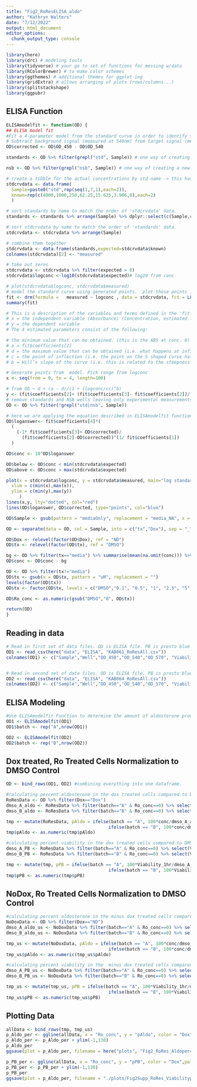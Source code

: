 ```yaml
---
title: "Fig2_RoResELISA_aldo"
author: "Kathryn Walters"
date: "7/12/2022"
output: html_document
editor_options: 
  chunk_output_type: console
---
```




```r
library(here)
library(drc) # modeling tools
library(tidyverse) # your go to set of functions for messing w/data
library(RColorBrewer) # to make color schemes
library(ggthemes) # additional themes for ggplot-ing
library(gridExtra) # allows arranging of plots (rows/columns...)
library(splitstackshape)
library(ggpubr)
```


## ELISA Function 


```r

ELISAmodelfit <- function(OD) {
## ELISA model fit
#Fit a 4-parameter model from the standard curve in order to identify the correct paramaters of a formula to convert fluorescence to aldosterone concentrations.
# Subtract background signal (measured at 540nm) from target signal (measured at 450nm)
OD$corrected <- OD$OD_450 - OD$OD_540

standards <- OD %>% filter(grepl("std", Sample)) # one way of creating a new tibble that only contains your standards

nsb <- OD %>% filter(grepl("nsb", Sample)) # one way of creating a new tibble that only contains your NSBs

# create a tibble for the actual concentrations by std name -> this has conc for aldosterone kit.
stdcrvdata <- data.frame(
  Sample=paste0("std",rep(seq(1,7,1),each=2)),
  known=rep(c(4000,1000,250,62.25,15.625,3.906,0),each=2)
  )

# sort standards by name to match the order of 'stdcrvdata' data.
standards <- standards %>% arrange(Sample) %>% dplyr::select(c(Sample,corrected))

# sort stdcrvdata by name to match the order of 'standards' data.
stdcrvdata <- stdcrvdata %>% arrange(Sample)

# combine them together
stdcrvdata <- data.frame(standards,expected=stdcrvdata$known)
colnames(stdcrvdata)[2] <- "measured"

# take out zeros
stdcrvdata <- stdcrvdata %>% filter(expected > 0)
stdcrvdata$logconc <-log10(stdcrvdata$expected)# log10 from conc

# plot(stdcrvdata$logconc, stdcrvdata$measured)
# model the standard curve using generated points.  plot those points in red.
fit <- drm(formula =   measured ~ logconc , data = stdcrvdata, fct = LL.4())
summary(fit)

# This is a description of the variables and terms defined in the 'fit' model.
# x = the independent variable (Absorbance) (Concentration, estimated from the Absorbance)
# y = the dependent variable 
# The 4 estimated parameters consist of the following:

# the minimum value that can be obtained. (this is the ABS at conc. 0)
# a = fit$coefficients[2] 
# d = the maximum value that can be obtained (i.e. what happens at infinite dose)
# c = the point of inflection (i.e. the point on the S shaped curve halfway between a and d)
# b = Hill’s slope of the curve (i.e. this is related to the steepness of the curve at point c).

# Generate points from  model. Pick range from logconc
x <- seq(from = 0, to = 4, length=100)

# from OD ~ d + (a - d)/(1 + (logconc/cc)^b)
y <- (fit$coefficients[2]+ (fit$coefficients[3]- fit$coefficients[2])/(1+(x/fit$coefficients[4])^ fit$coefficients[1])) 
# remove standards and NSB wells leaving only experimental measurements
OD <- OD %>% filter(!grepl("std|nsb", Sample))

# here we are applying the equation described in ELISAmodelfit function to...
OD$loganswer<- fit$coefficients[4]*(
  (
    (-1* fit$coefficients[3]+ OD$corrected)/
      (fit$coefficients[2]-OD$corrected))^(1/ fit$coefficients[1])
  )

OD$conc <- 10^OD$loganswer

OD$below <- OD$conc < min(stdcrvdata$expected)
OD$above <- OD$conc > max(stdcrvdata$expected)

plot(x = stdcrvdata$logconc, y = stdcrvdata$measured, main="log standard curve",
  xlim = c(min(x),max(x)),
  ylim = c(min(y),max(y))
     )
lines(x,y, lty="dotted", col="red")
lines(OD$loganswer, OD$corrected, type="points", col="blue")

OD$Sample <- gsub(pattern = "mediaOnly", replacement = "media_NA", x = OD$Sample)

OD <- separate(data = OD, col = Sample, into = c("tx","Dox"), sep = "_")

OD$Dox <- relevel(factor(OD$Dox), ref = "ND")
OD$tx <- relevel(factor(OD$tx), ref = "DMSO")

bg <- OD %>% filter(tx=="media") %>% summarise(mean(na.omit(conc))) %>% pull()
OD$conc <- OD$conc - bg

OD <- OD %>% filter(tx!="media")
OD$tx <- gsub(x = OD$tx, pattern = "uM", replacement = "")
levels(factor(OD$tx))
OD$tx <- factor(OD$tx, levels = c("DMSO","0.1", "0.5", "1", "2.5", "5","10","20","50","100"))

OD$Ro_conc <- as.numeric(gsub("DMSO","0", OD$tx))

return(OD)
}

```


## Reading in data


```r
# Read in first set of data files. OD is ELISA file. PB is presto blue file. 
OD1 <- read_csv(here("data", "ELISA", "KAB061_RoResAll.csv"))
colnames(OD1) <- c("Sample","Well","OD_450","OD_540","OD_570", "Viability_1hr")


# Read in second set of data files. OD is ELISA file. PB is presto blue file.
OD2 <- read_csv(here("data", "ELISA", "KAB064_RoResAll.csv"))
colnames(OD2) <- c("Sample","Well","OD_450","OD_540","OD_570", "Viability_1hr")

```


## ELISA Modeling


```r
#Use ELISAmodelfit Function to determine the amount of aldosterone produced in each experiment.
OD1 <- ELISAmodelfit(OD1)
OD1$batch <- rep("A",nrow(OD1))

OD2 <- ELISAmodelfit(OD2)
OD2$batch <- rep("B",nrow(OD2))
```


## Dox treated, Ro Treated Cells Normalization to DMSO Control


```r
OD <- bind_rows(OD1, OD2) #combining everything into one dataframe. 

#calculating percent aldosterone in the dox treated cells compared to DMSO control.
RoResData <- OD %>% filter(Dox=="Dox")
dmso_A_aldo <- RoResData %>% filter(batch=="A" & Ro_conc==0) %>% select(conc) %>% summarise(mean(conc)) %>% pull()
dmso_B_aldo <- RoResData %>% filter(batch=="B" & Ro_conc==0) %>% select(conc) %>% summarise(mean(conc)) %>% pull()

tmp <- mutate(RoResData, pAldo = ifelse(batch == "A", 100*conc/dmso_A_aldo, 
                                       ifelse(batch == "B", 100*conc/dmso_B_aldo, "")))
tmp$pAldo <- as.numeric(tmp$pAldo)

#calculating percent viability in the dox treated cells compared to DMSO control.
dmso_A_PB <- RoResData %>% filter(batch=="A" & Ro_conc==0) %>% select(Viability_1hr) %>% summarise(mean(Viability_1hr)) %>% pull()
dmso_B_PB <- RoResData %>% filter(batch=="B" & Ro_conc==0) %>% select(Viability_1hr) %>% summarise(mean(Viability_1hr)) %>% pull()

tmp <- mutate(tmp, pPB = ifelse(batch == "A", 100*Viability_1hr/dmso_A_PB, 
                                       ifelse(batch == "B", 100*Viability_1hr/dmso_B_PB, "")))
tmp$pPB <- as.numeric(tmp$pPB)

```


## NoDox, Ro Treated Cells Normalization to DMSO Control


```r
#calculating percent aldosterone in the minus dox treated cells compared to DMSO control.
NoDoxData <- OD %>% filter(Dox=="ND")
dmso_A_aldo_us <- NoDoxData %>% filter(batch=="A" & Ro_conc==0) %>% select(conc) %>% summarise(mean(conc)) %>% pull()
dmso_B_aldo_us <- NoDoxData %>% filter(batch=="B" & Ro_conc==0) %>% select(conc) %>% summarise(mean(conc)) %>% pull()

tmp_us <- mutate(NoDoxData, pAldo = ifelse(batch == "A", 100*conc/dmso_A_aldo_us, 
                                       ifelse(batch == "B", 100*conc/dmso_B_aldo_us,"")))
tmp_us$pAldo <- as.numeric(tmp_us$pAldo)

#calculating percent viability in the  minus dox treated cells compared to DMSO control.
dmso_A_PB_us <- NoDoxData %>% filter(batch=="A" & Ro_conc==0) %>% select(Viability_1hr) %>% summarise(mean(Viability_1hr)) %>% pull()
dmso_B_PB_us <- NoDoxData %>% filter(batch=="B" & Ro_conc==0) %>% select(Viability_1hr) %>% summarise(mean(Viability_1hr)) %>% pull()

tmp_us <- mutate(tmp_us, pPB = ifelse(batch == "A", 100*Viability_1hr/dmso_A_PB_us, 
                                       ifelse(batch == "B", 100*Viability_1hr/dmso_B_PB_us, "")))
tmp_us$pPB <- as.numeric(tmp_us$pPB)

```


## Plotting Data


```r
allData <- bind_rows(tmp, tmp_us)
p_Aldo_per <- ggline(allData, x = "Ro_conc", y = "pAldo", color = "Dox",palette = c("black","red"), ylab = "% Aldosterone", add = "mean_sd", xlab = "[Ro] uM") + rotate_x_text(60) + geom_hline(yintercept = 100, linetype = "dotted", color = "grey")
p_Aldo_per <- p_Aldo_per + ylim(-1,130)
p_Aldo_per
ggsave(plot = p_Aldo_per, filename = here("plots", "Fig2_RoRes_Aldopercent_sd.pdf"), width = 3, height = 4)

p_PB_per <- ggline(allData, x = "Ro_conc", y = "pPB", color = "Dox",palette = c("black","red"),ylab = "% Viability", add = "mean_sd", xlab = "[Ro] uM") + rotate_x_text(60) + geom_hline(yintercept = 100, linetype = "dotted", color = "grey")
p_PB_per <- p_PB_per + ylim(-1,130)
p_PB_per
ggsave(plot = p_Aldo_per, filename = "./plots/Fig2Supp_RoRes_Viabilitypercent_sd.pdf", width = 3, height = 4)

```

